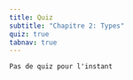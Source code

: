 ```yaml
---
title: Quiz
subtitle: "Chapitre 2: Types"
quiz: true
tabnav: true
---
```

```ed-pb
Pas de quiz pour l'instant

```